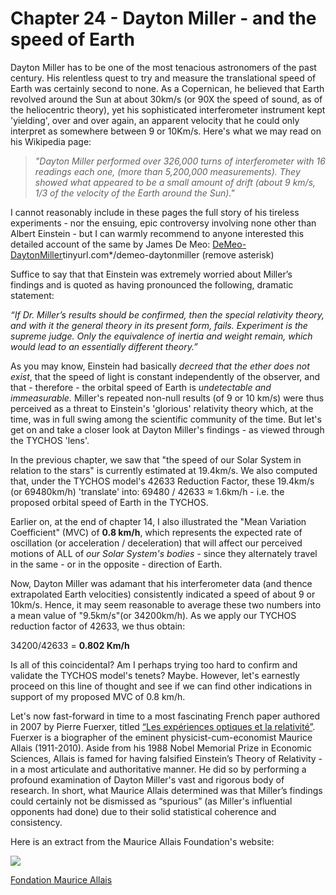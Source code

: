 Chapter 24 - Dayton Miller - and the speed of Earth
===========================================

Dayton Miller has to be one of the most tenacious astronomers of the past century. His relentless quest to try and measure the translational speed of Earth was certainly second to none. As a Copernican, he believed that Earth revolved around the Sun at about 30km/s (or 90X the speed of sound, as of the heliocentric theory), yet his sophisticated interferometer instrument kept 'yielding', over and over again, an apparent velocity that he could only interpret as somewhere between 9 or 10Km/s. Here's what we may read on his Wikipedia page:

> _"Dayton Miller performed over 326,000 turns of interferometer with 16 readings each one, (more than 5,200,000 measurements). They showed what appeared to be a small amount of drift (about 9 km/s, 1/3 of the velocity of the Earth around the Sun)."_

I cannot reasonably include in these pages the full story of his tireless experiments - nor the ensuing, epic controversy involving none other than Albert Einstein - but I can warmly recommend to anyone interested this detailed account of the same by James De Meo: 
[DeMeo-DaytonMiller](https://tinyurl.com/demeo-daytonmiller)tinyurl.com*/demeo-daytonmiller (remove asterisk)

Suffice to say that that Einstein was extremely worried about Miller’s findings and is quoted as having pronounced the following, dramatic statement:

_“If Dr. Miller’s results should be confirmed, then the special relativity theory, and with it the general theory in its present form, fails. Experiment is the supreme judge. Only the equivalence of inertia and weight remain, which would lead to an essentially different theory.”_

As you may know, Einstein had basically _decreed that the ether does not exist_, that the speed of light is constant independently of the observer, and that - therefore - the orbital speed of Earth is _undetectable and immeasurable._ Miller's repeated non-null results (of 9 or 10 km/s) were thus perceived as a threat to Einstein's 'glorious' relativity theory which, at the time, was in full swing among the scientific community of the time. But let's get on and take a closer look at Dayton Miller's findings - as viewed through the TYCHOS 'lens'. 

In the previous chapter, we saw that "the speed of our Solar System in relation to the stars" is currently estimated at 19.4km/s. We also computed that, under the TYCHOS model's 42633 Reduction Factor, these 19.4km/s (or 69480km/h) 'translate' into: 69480 / 42633 ≈ 1.6km/h - i.e. the proposed orbital speed of Earth in the TYCHOS. 

Earlier on, at the end of chapter 14, I also illustrated the "Mean Variation Coefficient" (MVC) of **0.8 km/h**, which represents the expected rate of oscillation (or acceleration / deceleration) that will affect our perceived motions of ALL of _our Solar System's bodies_ - since they alternately travel in the same - or in the opposite - direction of Earth.   

Now, Dayton Miller was adamant that his interferometer data (and thence extrapolated Earth velocities) consistently indicated a speed of about 9 or 10km/s. Hence, it may seem reasonable to average these two numbers into a mean value of "9.5km/s"(or 34200km/h). As we apply our TYCHOS reduction factor of 42633, we thus obtain:

34200/42633 = **0.802 Km/h**

Is all of this coincidental? Am I perhaps trying too hard to confirm and validate the TYCHOS model's tenets? Maybe. However, let's earnestly proceed on this line of thought and see if we can find other indications in support of my proposed MVC of 0.8 km/h.

Let's now fast-forward in time to a most fascinating French paper authored in 2007 by Pierre Fuerxer, titled [“Les expériences optiques et la relativité”](http://allais.maurice.free.fr/EtudeFuerxer.pdf). Fuerxer is a biographer of the eminent physicist-cum-economist Maurice Allais (1911-2010). Aside from his 1988 Nobel Memorial Prize in Economic Sciences, Allais is famed for having falsified Einstein’s Theory of Relativity - in a most articulate and authoritative manner. He did so by performing a profound examination of Dayton Miller's vast and rigorous body of research. In short, what Maurice Allais determined was that Miller’s findings could certainly not be dismissed as “spurious” (as Miller's influential opponents had done) due to their solid statistical coherence and consistency. 

Here is an extract from the Maurice Allais Foundation's website:

![](http://septclues.com/TYCHOS/DaytonMiller_8kmh_interferometric.jpg)

[Fondation Maurice Allais](http://www.fondationmauriceallais.org/the-physicist/the-re-examination-of-millers-interferometric-observations-and-of-esclangons-observations/?lang=en)









